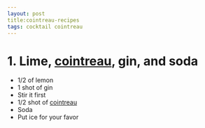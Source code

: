 ```yaml
---
layout: post
title:cointreau-recipes
tags: cocktail cointreau
---
```


# 1. Lime, [cointreau](http://www.cointreau.com/us/en/cocktails), gin, and soda

- 1/2 of lemon
- 1 shot of gin
- Stir it first
- 1/2 shot of [cointreau](http://www.cointreau.com/us/en/cocktails)
- Soda
- Put ice for your favor